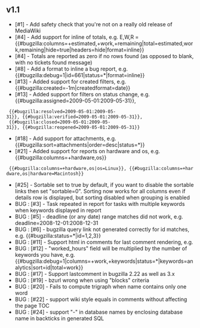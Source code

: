 ==v1.1==

* [#1]  - Add safety check that you're not on a really old release of MediaWiki
* [#4]  - Add support for inline of totals, e.g. E,W,R = {{#bugzilla:columns=+estimated,+work,+remaining|total=estimated,work,remaining|hide=true|headers=hide|format=inline}}
* [#4]  - Totals are reported as zero if no rows found (as opposed to blank, with no tickets found message)
* [#8]  - Add a format to inline a bug report, e.g. {{#bugzilla:debug=1|id=661|status=*|format=inline}}
* [#13] - Added support for created filters, e.g. {{#bugzilla:created=-1m|createdformat=date}}
* [#13] - Added support for filters on status change, e.g. {{#bugzilla:assigned=2009-05-01:2009-05-31}}, 
  {{#bugzilla:resolved=2009-05-01:2009-05-31}}, {{#bugzilla:verified=2009-05-01:2009-05-31}},
  {{#bugzilla:closed=2009-05-01:2009-05-31}}, {{#bugzilla:reopened=2009-05-01:2009-05-31}}
* [#18] - Add support for attachments, e.g. {{#bugzilla:sort=attachments|order=desc|status=*}}
* [#21] - Added support for reports on hardware and os, e.g.   {{#bugzilla:columns=+hardware,os}}
  {{#bugzilla:columns=+hardware,os|os=Linux}}, {{#bugzilla:columns=+hardware,os|hardware=Macintosh}}
* [#25] - Sortable set to true by default, if you want to disable the sortable links then set "sortable=0". Sorting now works for all columns even if details row is displayed, but sorting disabled when grouping is enabled
* BUG : [#3]  - Task repeated in report for tasks with multiple keywords when keywords displayed in report
* BUG : [#5]  - deadline (or any date) range matches did not work, e.g. deadline=2008-12-01:2008-12-31
* BUG : [#6]  - bugzilla query link not generated correctly for id matches, e.g. {{#bugzilla:status=*|id=1,2,3}}
* BUG : [#11] - Support html in comments for last comment rendering, e.g. <table>
* BUG : [#12] - "worked_hours" field will be multiplied by the number of keywords you have, e.g. {{#bugzilla:debug=1|columns=+work,+keywords|status=*|keywords=analytics|sort=id|total=work}}
* BUG : [#17] - Support lastcomment in bugzilla 2.22 as well as 3.x
* BUG : [#19] - bzurl wrong when using "blocks" criteria
* BUG : [#20] - Fails to compute trigraph when name contains only one word 
* BUG : [#22] - support wiki style equals in comments without affecting the page TOC
* BUG : [#24] - support "-" in database names by enclosing database name in backticks in generated SQL